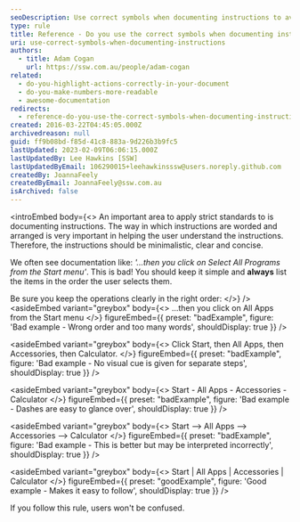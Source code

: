 ```yaml
---
seoDescription: Use correct symbols when documenting instructions to avoid user confusion and improve understanding by clearly listing steps in the correct order.
type: rule
title: Reference - Do you use the correct symbols when documenting instructions?
uri: use-correct-symbols-when-documenting-instructions
authors:
  - title: Adam Cogan
    url: https://ssw.com.au/people/adam-cogan
related:
  - do-you-highlight-actions-correctly-in-your-document
  - do-you-make-numbers-more-readable
  - awesome-documentation
redirects:
  - reference-do-you-use-the-correct-symbols-when-documenting-instructions
created: 2016-03-22T04:45:05.000Z
archivedreason: null
guid: ff9b08bd-f85d-41c8-883a-9d226b3b9fc5
lastUpdated: 2023-02-09T06:06:15.000Z
lastUpdatedBy: Lee Hawkins [SSW]
lastUpdatedByEmail: 106290015+leehawkinsssw@users.noreply.github.com
createdBy: JoannaFeely
createdByEmail: JoannaFeely@ssw.com.au
isArchived: false
---
```


<introEmbed
  body={<>
An important area to apply strict standards to is documenting instructions. The way in which instructions are worded and arranged is very important in helping the user understand the instructions. Therefore, the instructions should be minimalistic, clear and concise.

We often see documentation like: _'...then you click on Select All Programs from the Start menu'_. This is bad! You should keep it simple and **always** list the items in the order the user selects them.

Be sure you keep the operations clearly in the right order:
  </>}
/>
<asideEmbed
  variant="greybox"
  body={<>
    ...then you click on All Apps from the Start menu
  </>}
  figureEmbed={{
    preset: "badExample",
    figure: 'Bad example - Wrong order and too many words',
    shouldDisplay: true
  }}
/>

<asideEmbed
  variant="greybox"
  body={<>
    Click Start, then All Apps, then Accessories, then Calculator.
  </>}
  figureEmbed={{
    preset: "badExample",
    figure: 'Bad example - No visual cue is given for separate steps',
    shouldDisplay: true
  }}
/>

<asideEmbed
  variant="greybox"
  body={<>
    Start - All Apps - Accessories - Calculator
  </>}
  figureEmbed={{
    preset: "badExample",
    figure: 'Bad example - Dashes are easy to glance over',
    shouldDisplay: true
  }}
/>

<asideEmbed
  variant="greybox"
  body={<>
    Start --&gt; All Apps --&gt; Accessories --&gt; Calculator
  </>}
  figureEmbed={{
    preset: "badExample",
    figure: 'Bad example - This is better but may be interpreted incorrectly',
    shouldDisplay: true
  }}
/>

<asideEmbed
  variant="greybox"
  body={<>
    Start | All Apps | Accessories | Calculator
  </>}
  figureEmbed={{
    preset: "goodExample",
    figure: 'Good example - Makes it easy to follow',
    shouldDisplay: true
  }}
/>

If you follow this rule, users won't be confused.
